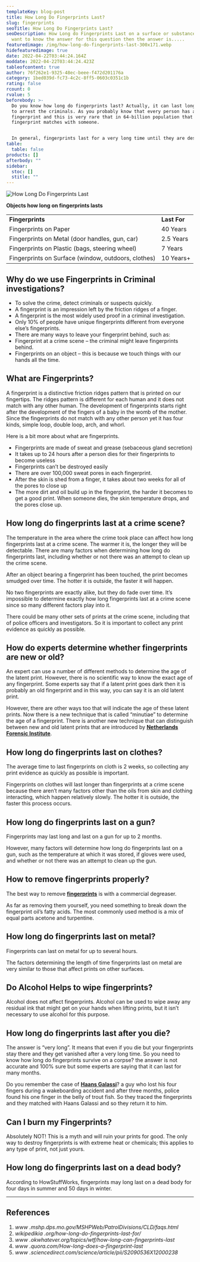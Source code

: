```yaml
---
templateKey: blog-post
title: How Long Do Fingerprints Last?
slug: fingerprints
seoTitle: How Long Do Fingerprints Last?
seoDescription: How Long do Fingerprints Last on a surface or substance? do you
  want to know the answer for this question then the answer is.....
featuredimage: /img/how-long-do-fingerprints-last-300x171.webp
hidefeaturedimage: true
date: 2022-04-22T03:44:24.164Z
moddate: 2022-04-22T03:44:24.423Z
tableofcontent: true
author: 76f262e1-9325-48ec-beee-f472d201176a
category: 1bed039d-fc73-4c2c-8ff5-0603c0351c1b
rating: false
rcount: 0
rvalue: 5
beforebody: >-
  Do you know how long do fingerprints last? Actually, it can last long enough
  to arrest the criminals. As you probably know that every person has a unique
  fingerprint and this is very rare that in 64-billion population that your
  fingerprint matches with someone.


  In general, fingerprints last for a very long time until they are destroyed. But there are many factors that define the lifespan like environmental conditions., surfaces, and other things.
table:
  table: false
products: []
afterbody: ""
sidebar:
  stoc: []
  stitle: ""
---
```

![How Long Do Fingerprints Last](/img/how-long-do-fingerprints-last-300x171.webp "How Long Do Fingerprints Last")

**Objects how long on fingerprints lasts**

|                                                     |              |
| --------------------------------------------------- | ------------ |
| **Fingerprints**                                    | **Last For** |
| Fingerprints on Paper                               | 40 Years     |
| Fingerprints on Metal (door handles, gun, car)      | 2.5 Years    |
| Fingerprints on Plastic (bags, steering wheel)      | 7 Years      |
| Fingerprints on Surface (window, outdoors, clothes) | 10 Years+    |

## Why do we use Fingerprints in Criminal investigations?

* To solve the crime, detect criminals or suspects quickly.
* A fingerprint is an impression left by the friction ridges of a finger.
* A fingerprint is the most widely used proof in a criminal investigation.
* Only 10% of people have unique fingerprints different from everyone else’s fingerprints.
* There are many ways to leave your fingerprint behind, such as:
* Fingerprint at a crime scene – the criminal might leave fingerprints behind.
* Fingerprints on an object – this is because we touch things with our hands all the time.

## What are Fingerprints?

A fingerprint is a distinctive friction ridges pattern that is printed on our fingertips. The ridges pattern is different for each human and it does not match with any other human. The development of fingerprints starts right after the development of the fingers of a baby in the womb of the mother. Since the fingerprints do not match with any other person yet it has four kinds, simple loop, double loop, arch, and whorl.

Here is a bit more about what are fingerprints.

* Fingerprints are made of sweat and grease (sebaceous gland secretion)
* It takes up to 24 hours after a person dies for their fingerprints to become useless
* Fingerprints can’t be destroyed easily
* There are over 100,000 sweat pores in each fingerprint.
* After the skin is shed from a finger, it takes about two weeks for all of the pores to close up
* The more dirt and oil build up in the fingerprint, the harder it becomes to get a good print. When someone dies, the skin temperature drops, and the pores close up.

## How long do fingerprints last at a crime scene?

The temperature in the area where the crime took place can affect how long fingerprints last at a crime scene. The warmer it is, the longer they will be detectable. There are many factors when determining how long do fingerprints last, including whether or not there was an attempt to clean up the crime scene.

After an object bearing a fingerprint has been touched, the print becomes smudged over time. The hotter it is outside, the faster it will happen.

No two fingerprints are exactly alike, but they do fade over time. It’s impossible to determine exactly how long fingerprints last at a crime scene since so many different factors play into it.

There could be many other sets of prints at the crime scene, including that of police officers and investigators. So it is important to collect any print evidence as quickly as possible.

## How do experts determine whether fingerprints are new or old?

An expert can use a number of different methods to determine the age of the latent print. However, there is no scientific way to know the exact age of any fingerprint. Some experts say that if a latent print goes dark then it is probably an old fingerprint and in this way, you can say it is an old latent print.

However, there are other ways too that will indicate the age of these latent prints. Now there is a new technique that is called “minutiae” to determine the age of a fingerprint. There is another new technique that can distinguish between new and old latent prints that are introduced by **[Netherlands Forensic Institute](https://www.forensicinstitute.nl/research-and-innovation)**.

## How long do fingerprints last on clothes?

The average time to last fingerprints on cloth is 2 weeks, so collecting any print evidence as quickly as possible is important.

Fingerprints on clothes will last longer than fingerprints at a crime scene because there aren’t many factors other than the oils from skin and clothing interacting, which happen relatively slowly. The hotter it is outside, the faster this process occurs.

## How long do fingerprints last on a gun?

Fingerprints may last long and last on a gun for up to 2 months.

However, many factors will determine how long do fingerprints last on a gun, such as the temperature at which it was stored, if gloves were used, and whether or not there was an attempt to clean up the gun.

## How to remove fingerprints properly?

The best way to remove **[fingerprints](https://www.britannica.com/topic/fingerprint)** is with a commercial degreaser.

As far as removing them yourself, you need something to break down the fingerprint oil’s fatty acids. The most commonly used method is a mix of equal parts acetone and turpentine.

## How long do fingerprints last on metal?

Fingerprints can last on metal for up to several hours.

The factors determining the length of time fingerprints last on metal are very similar to those that affect prints on other surfaces.

## Do Alcohol Helps to wipe fingerprints?

Alcohol does not affect fingerprints. Alcohol can be used to wipe away any residual ink that might get on your hands when lifting prints, but it isn’t necessary to use alcohol for this purpose.

## How long do fingerprints last after you die?

The answer is “very long”. It means that even if you die but your fingerprints stay there and they get vanished after a very long time. So you need to know how long do fingerprints survive on a corpse? the answer is not accurate and 100% sure but some experts are saying that it can last for many months.

Do you remember the case of **[Haans Galassi](https://www.bbc.com/news/world-us-canada-19741831)**? a guy who lost his four fingers during a wakeboarding accident and after three months, police found his one finger in the belly of trout fish. So they traced the fingerprints and they matched with Haans Galassi and so they return it to him.

## Can I burn my Fingerprints?

Absolutely NOT! This is a myth and will ruin your prints for good. The only way to destroy fingerprints is with extreme heat or chemicals; this applies to any type of print, not just yours.

## How long do fingerprints last on a dead body?

According to HowStuffWorks, fingerprints may long last on a dead body for four days in summer and 50 days in winter.

- - -

## References

1. *www .mshp.dps.mo.gov/MSHPWeb/PatrolDivisions/CLD/faqs.html*
2. *wikipedikia .org/how-long-do-fingerprints-last-for/*
3. *www .okwhatever.org/topics/wtf/how-long-can-fingerprints-last*
4. *www .quora.com/How-long-does-a-fingerprint-last*
5. *www .sciencedirect.com/science/article/pii/S2090536X12000238*